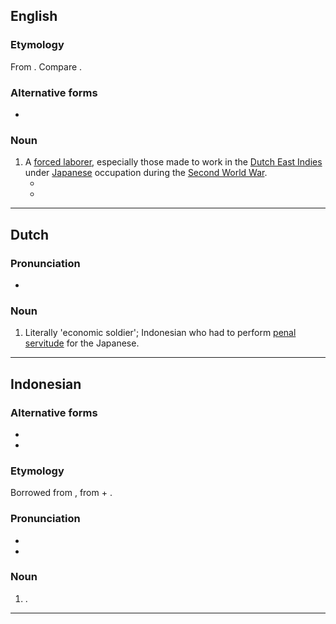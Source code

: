 ==English==

===Etymology===
From {{bor|en|ja|労務者|tr=rōmusha|t=laborer; forced laborer}}. Compare {{cog|id|en|romusa}}.

===Alternative forms===
* {{l|en|rōmusha}}

===Noun===
{{wikipedia|Rōmusha}}
{{en-noun|romusha|s}}

# A [[forced labor]]er, especially those made to work in the [[Dutch East Indies]] under [[Japanese]] occupation during the [[Second World War]].
#* {{quote-journal|year=2017|author=Lizzie Oliver|title=‘Like Pebbles Stuck in a Sieve’: Reading Romushas in the Second-Generation Photography of Southeast Asian Captivity|work=Journal of War & Culture Studies|volume=10|doi=10.1080/17526272.2017.1385265 |page=272|passage=Javanese workers were known as '''romushas''' (the Japanese translation for the colonial term ‘coolie’) and put to work on Java, its neighbouring islands and across Southeast Asia.}}
#* {{seemoreCites|romusha|lang=en}}

----

==Dutch==

===Pronunciation===
* {{audio|Nl-romusha.ogg|Audio|lang=nl}}

===Noun===
{{nl-noun|?|-'s|romushaatje}}

# Literally 'economic soldier'; Indonesian who had to perform [[penal]] [[servitude]] for the Japanese.

----

==Indonesian==
{{wikipedia|lang=id}}

===Alternative forms===
* {{l|id|romusa}}
* {{l|id|romusya}}

===Etymology===
Borrowed from {{bor|id|ja|労務者|tr=[[ろうむしゃ]], rōmusha||}}, from {{m|ja|労務||[[labor]], [[work]]|tr=[[ろうむ]], rōmu}} + {{m|ja|者||[[person]]|tr=[[しゃ]], sha}}.

===Pronunciation===
* {{IPA|/ro.mu.ʃa/|lang=id}}
* {{hyphenation|ro|mu|sha|lang=id}}

===Noun===
{{id-noun|-}}
# {{lb|id|informal}} {{l|id|romusa}}.
----